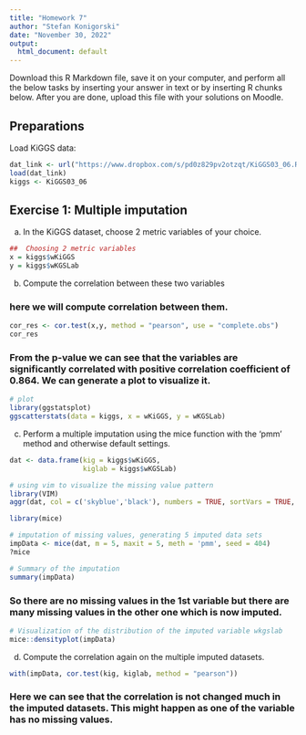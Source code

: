 ```yaml
---
title: "Homework 7"
author: "Stefan Konigorski"
date: "November 30, 2022"
output:
  html_document: default
---
```


Download this R Markdown file, save it on your computer, and perform all the below tasks by inserting your answer in text or by inserting R chunks below. After you are done, upload this file with your solutions on Moodle.

## Preparations

Load KiGGS data:

```r
dat_link <- url("https://www.dropbox.com/s/pd0z829pv2otzqt/KiGGS03_06.RData?dl=1")
load(dat_link)
kiggs <- KiGGS03_06
```

## Exercise 1: Multiple imputation

a) In the KiGGS dataset, choose 2 metric variables of your choice.
```r
##  Choosing 2 metric variables
x = kiggs$wKiGGS
y = kiggs$wKGSLab
```

b) Compute the correlation between these two variables

### here we will compute correlation between them.
```r
cor_res <- cor.test(x,y, method = "pearson", use = "complete.obs")
cor_res
```
### From the p-value we can see that the variables are significantly correlated with positive correlation coefficient of 0.864. We can generate a plot to visualize it.

```r
# plot
library(ggstatsplot)
ggscatterstats(data = kiggs, x = wKiGGS, y = wKGSLab)
```


c) Perform a multiple imputation using the mice function with the 'pmm' method and otherwise default settings.
```r
dat <- data.frame(kig = kiggs$wKiGGS, 
                  kiglab = kiggs$wKGSLab)

# using vim to visualize the missing value pattern
library(VIM)
aggr(dat, col = c('skyblue','black'), numbers = TRUE, sortVars = TRUE, labels = names(dat), cex.axis = 0.7, gap = 3, ylab = c("Histogram of missing data", "Pattern"))

```


```r
library(mice)

# imputation of missing values, generating 5 imputed data sets
impData <- mice(dat, m = 5, maxit = 5, meth = 'pmm', seed = 404)
?mice

```

```r
# Summary of the imputation
summary(impData)
```

### So there are no missing values in the 1st variable but there are many missing values in the other one which is now imputed.

```r
# Visualization of the distribution of the imputed variable wkgslab
mice::densityplot(impData)
```

d) Compute the correlation again on the multiple imputed datasets.

```r
with(impData, cor.test(kig, kiglab, method = "pearson"))
```
### Here we can see that the correlation is not changed much in the imputed datasets. This might happen as one of the variable has no missing values.
